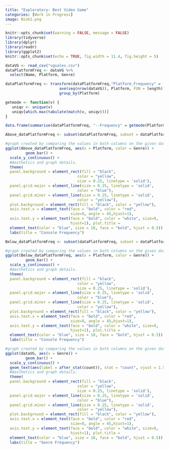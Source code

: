 ```yaml
---
title: "Exploratory: Best Video Game"
categories: [Work in Progress]
image: Nioh2.png
---
```




```r
knitr::opts_chunk$set(warning = FALSE, message = FALSE) 
library(tidyverse)
library(dplyr)
library(readr)
library(ggplot2)
knitr::opts_chunk$set(echo = TRUE, fig.width = 11.4, fig.height = 5)
```



```r
dataVG <- read_csv("vgsales.csv")
dataPlatformFreq <- dataVG %>% 
  select(Name, Platform, Genre)

dataPlatformFreq <- transform(dataPlatformFreq,"Platform_Frequency" = 
                        ave(seq(nrow(dataVG)), Platform, FUN = length)) %>% 
                        group_by(Platform)
```



```r
getmode <- function(v) {
   uniqv <- unique(v)
   uniqv[which.max(tabulate(match(v, uniqv)))]
}

data.frame(summarise(dataPlatformFreq, "--Frequency" = getmode(Platform_Frequency)))
```



```r
Above_dataPlatformFreq <- subset(dataPlatformFreq, subset = dataPlatformFreq$Platform_Frequency >= 250)

#graph created by comparing the values in both columns on the given dataset
ggplot(Above_dataPlatformFreq, aes(x = Platform, color = Genre)) +
         geom_bar() +
  scale_y_continuous() +
  #Aesthetics and graph details.
  theme(
  panel.background = element_rect(fill = "black",
                                color = "yellow",
                                size = 0.25, linetype = 'solid'),
  panel.grid.major = element_line(size = 0.25, linetype = 'solid',
                                color = "blue"), 
  panel.grid.minor = element_line(size = 0.25, linetype = 'solid',
                                color = "yellow"),
  plot.background = element_rect(fill = "black", color = "yellow"),
  axis.text.x = element_text(face = "bold", color = "red", 
                             size=9, angle = 45,hjust=1),
  axis.text.y = element_text(face = "bold", color = "white", size=9, 
                             hjust=1), plot.title = 
  element_text(color = "blue", size = 18, face = "bold", hjust = 0.5)) + 
  labs(title = "Console Frequency")
```



```r
Below_dataPlatformFreq <- subset(dataPlatformFreq, subset = dataPlatformFreq$Platform_Frequency <= 250)

#graph created by comparing the values in both columns on the given dataset
ggplot(Below_dataPlatformFreq, aes(x = Platform, color = Genre)) +
         geom_bar() +
  scale_y_continuous() +
  #Aesthetics and graph details.
  theme(
  panel.background = element_rect(fill = "black",
                                color = "yellow",
                                size = 0.25, linetype = 'solid'),
  panel.grid.major = element_line(size = 0.25, linetype = 'solid',
                                color = "blue"), 
  panel.grid.minor = element_line(size = 0.25, linetype = 'solid',
                                color = "yellow"),
  plot.background = element_rect(fill = "black", color = "yellow"),
  axis.text.x = element_text(face = "bold", color = "red", 
                             size=9, angle = 45,hjust=1),
  axis.text.y = element_text(face = "bold", color = "white", size=9, 
                             hjust=1), plot.title = 
  element_text(color = "blue", size = 18, face = "bold", hjust = 0.5)) + 
  labs(title = "Console Frequency")
```



```r
#graph created by comparing the values in both columns on the given dataset
ggplot(dataVG, aes(x = Genre)) +
         geom_bar() + 
  scale_y_continuous() +
  geom_text(aes(label = after_stat(count)), stat = "count", vjust = 1.5, hjust = .5, color = "yellow", size= 3.2) +
  #Aesthetics and graph details.
  theme( 
  panel.background = element_rect(fill = "black",
                                color = "yellow",
                                size = 0.25, linetype = 'solid'), 
  panel.grid.major = element_line(size = 0.25, linetype = 'solid',
                                color = "blue"), 
  panel.grid.minor = element_line(size = 0.25, linetype = 'solid',
                                color = "yellow"),
  plot.background = element_rect(fill = "black", color = "yellow"),
  axis.text.x = element_text(face = "bold", color = "red", 
                             size=9, angle = 45,hjust=1),
  axis.text.y = element_text(face = "bold", color = "white", size=9, 
                             hjust=1), plot.title = 
  element_text(color = "blue", size = 18, face = "bold", hjust = 0.5)) + 
  labs(title = "Genre Frequency")
```
